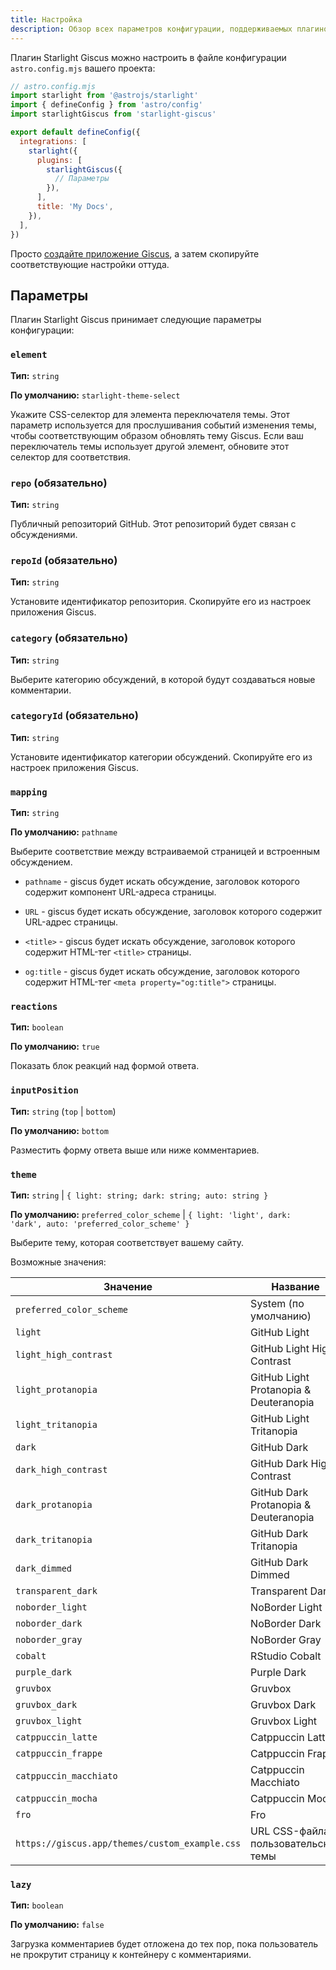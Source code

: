 ```yaml
---
title: Настройка
description: Обзор всех параметров конфигурации, поддерживаемых плагином Starlight Giscus.
---
```


Плагин Starlight Giscus можно настроить в файле конфигурации `astro.config.mjs` вашего проекта:

```js {11}
// astro.config.mjs
import starlight from '@astrojs/starlight'
import { defineConfig } from 'astro/config'
import starlightGiscus from 'starlight-giscus'

export default defineConfig({
  integrations: [
    starlight({
      plugins: [
        starlightGiscus({
          // Параметры
        }),
      ],
      title: 'My Docs',
    }),
  ],
})
```

Просто [создайте приложение Giscus](https://giscus.app), а затем скопируйте соответствующие настройки оттуда.

## Параметры

Плагин Starlight Giscus принимает следующие параметры конфигурации:

### `element`

**Тип:** `string`

**По умолчанию:** `starlight-theme-select`

Укажите CSS-селектор для элемента переключателя темы. Этот параметр используется для прослушивания событий изменения темы, чтобы соответствующим образом обновлять тему Giscus. Если ваш переключатель темы использует другой элемент, обновите этот селектор для соответствия.

### `repo` (обязательно)

**Тип:** `string`

Публичный репозиторий GitHub. Этот репозиторий будет связан с обсуждениями.

### `repoId` (обязательно)

**Тип:** `string`

Установите идентификатор репозитория. Скопируйте его из настроек приложения Giscus.

### `category` (обязательно)

**Тип:** `string`

Выберите категорию обсуждений, в которой будут создаваться новые комментарии.

### `categoryId` (обязательно)

**Тип:** `string`

Установите идентификатор категории обсуждений. Скопируйте его из настроек приложения Giscus.

### `mapping`

**Тип:** `string`

**По умолчанию:** `pathname`

Выберите соответствие между встраиваемой страницей и встроенным обсуждением.

* `pathname` - giscus будет искать обсуждение, заголовок которого содержит компонент URL-адреса страницы.

* `URL` - giscus будет искать обсуждение, заголовок которого содержит URL-адрес страницы.

* `<title>` - giscus будет искать обсуждение, заголовок которого содержит HTML-тег `<title>` страницы.

* `og:title` - giscus будет искать обсуждение, заголовок которого содержит HTML-тег `<meta property="og:title">` страницы.

### `reactions`

**Тип:** `boolean`

**По умолчанию:** `true`

Показать блок реакций над формой ответа.

### `inputPosition`

**Тип:** `string` (`top` | `bottom`)

**По умолчанию:** `bottom`

Разместить форму ответа выше или ниже комментариев.

### `theme`

**Тип:** `string` | `{ light: string; dark: string; auto: string }`

**По умолчанию:** `preferred_color_scheme` | `{ light: 'light', dark: 'dark', auto: 'preferred_color_scheme' }`

Выберите тему, которая соответствует вашему сайту.

Возможные значения:

| Значение                                       | Название                               |
|------------------------------------------------|----------------------------------------|
| `preferred_color_scheme`                       | System (по умолчанию)                  |
| `light`                                        | GitHub Light                           |
| `light_high_contrast`                          | GitHub Light High Contrast             |
| `light_protanopia`                             | GitHub Light Protanopia & Deuteranopia |
| `light_tritanopia`                             | GitHub Light Tritanopia                |
| `dark`                                         | GitHub Dark                            |
| `dark_high_contrast`                           | GitHub Dark High Contrast              |
| `dark_protanopia`                              | GitHub Dark Protanopia & Deuteranopia  |
| `dark_tritanopia`                              | GitHub Dark Tritanopia                 |
| `dark_dimmed`                                  | GitHub Dark Dimmed                     |
| `transparent_dark`                             | Transparent Dark                       |
| `noborder_light`                               | NoBorder Light                         |
| `noborder_dark`                                | NoBorder Dark                          |
| `noborder_gray`                                | NoBorder Gray                          |
| `cobalt`                                       | RStudio Cobalt                         |
| `purple_dark`                                  | Purple Dark                            |
| `gruvbox`                                      | Gruvbox                                |
| `gruvbox_dark`                                 | Gruvbox Dark                           |
| `gruvbox_light`                                | Gruvbox Light                          |
| `catppuccin_latte`                             | Catppuccin Latte                       |
| `catppuccin_frappe`                            | Catppuccin Frappé                      |
| `catppuccin_macchiato`                         | Catppuccin Macchiato                   |
| `catppuccin_mocha`                             | Catppuccin Mocha                       |
| `fro`                                          | Fro                                    |
| `https://giscus.app/themes/custom_example.css` | URL CSS-файла пользовательской темы    |

### `lazy`

**Тип:** `boolean`

**По умолчанию:** `false`

Загрузка комментариев будет отложена до тех пор, пока пользователь не прокрутит страницу к контейнеру с комментариями.
